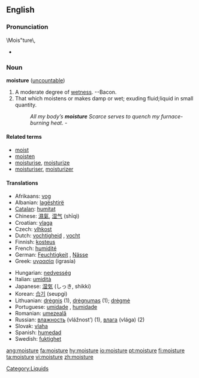 ==English==

===Pronunciation===
\Mois"ture\,
*{{audio|en-us-moisture.ogg|Audio (US)}}

===Noun===
'''moisture''' ([[uncountable]])

# A moderate degree of [[wet]]ness. --Bacon.
# That which moistens or makes damp or wet; exuding fluid;liquid in small quantity.
#: ''All my body’s '''moisture''' Scarce serves to quench my furnace-burning heat.''  -{{Shak.}}

====Related terms====
*[[moist]]
*[[moisten]]
*[[moisturise]], [[moisturize]]
*[[moisturiser]], [[moisturizer]]

====Translations====
{{top}}
*Afrikaans: [[vog]]
*Albanian: [[lagështirë]] {{f}}
*[[Catalan]]: [[humitat]] {{f}}
*Chinese: [[濕氣]], [[湿气]] (shīqì)
*Croatian: [[vlaga]] {{f}}
*Czech: [[vlhkost]] {{f}}
*Dutch: [[vochtigheid]] {{f}}, [[vocht]] {{n}}
*Finnish: [[kosteus]]
*French: [[humidité]] {{f}}
*German: [[Feuchtigkeit]] {{f}}, [[Nässe]] {{f}}
*Greek: [[υγρασία]] (igrasía) {{f}}
{{mid}}
*Hungarian: [[nedvesség]]
*Italian: [[umidità]] {{f}}
*Japanese: [[湿気]] (しっき, shikki)
*Korean: [[습기]] (seupgi)
*Lithuanian: [[drėgnis]] {{m}} (1), [[drėgnumas]] {{m}} (1); [[drėgmė]] {{f}}
*Portuguese: [[umidade]] {{f}}, [[humidade]] {{f}}
*Romanian: [[umezeală]] {{f}}
*Russian: [[влажность]] (vlážnost’) {{f}} (1), [[влага]] (vlága) {{f}} (2)
*Slovak: [[vlaha]] {{f}}
*Spanish: [[humedad]] {{f}}
*Swedish: [[fuktighet]] {{c}}
{{bottom}}

[[Category:Liquids]]

[[ang:moisture]]
[[fa:moisture]]
[[hy:moisture]]
[[io:moisture]]
[[pt:moisture]]
[[fi:moisture]]
[[ta:moisture]]
[[vi:moisture]]
[[zh:moisture]]